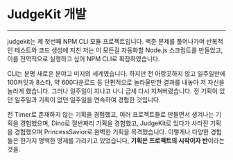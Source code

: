 # JudgeKit 개발

---

judgekit는 제 첫번째 NPM CLI 모듈 프로젝트입니다.
백준 문제를 풀어나가며 반복적인 테스트와 코드 생성에 지친 저는 이 모든걸 자동화할 Node.js 스크립트를 만들었고, 이를 전역적으로 실행하고 싶어 NPM CLI로 확장하였습니다.

<RepoCard username="sharlottes" repository="judgekit" />

CLI는 분명 새로운 분야고 미지의 세계였습니다. 하지만 전 아랑곳하지 않고 일주일만에 100커밋과 8스타, 약 600다운로드 등 단편적으로 놀라울만한 결과를 내놓아 저 자신을 놀라게 했습니다.
그러나 일주일이 지나고 나니 금세 다시 지쳐버렸습니다. 전 기획이 있던 일주일과 기획이 없던 일주일을 연속하여 경험한 것입니다.

전 Timer로 존재하지 않는 기획을 경험했고, 여러 프로젝트들로 만들면서 생겨나는 기획을 경험했으며, Dino로 절반짜리 기획을 경험했고, JudgeKit로 있다가 사라진 기획을 경험했으며 PrincessSavior로 완벽한 기획을 목격했습니다.
이렇게나 다양한 경험들은 한가지 명백한 명제를 가리키고 있었습니다, **기획은 프로젝트의 시작이자 반**이라는 것을.
